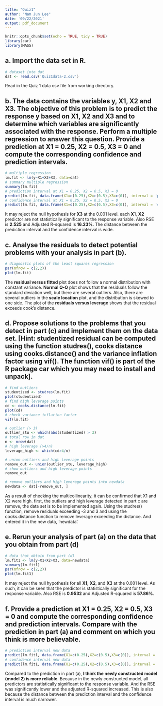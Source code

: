 ---
title: "Quiz1"
author: "Nam Jun Lee"
date: '09/22/2021'
output: pdf_document
---

```{r setup, include=FALSE}
knitr::opts_chunk$set(echo = TRUE, tidy = TRUE)
library(car)
library(MASS)
```

## a. Import the data set in R.

```{r read data}
# dataset into dat
dat <- read.csv('Quiz1data-2.csv')
```

Read in the Quiz 1 data csv file from working directory.


## b. The data contains the variables y, X1, X2 and X3. The objective of this problem is to predict the response y based on X1, X2 and X3 and to determine which variables are significantly associated with the response. Perform a multiple regression to answer this question. Provide a prediction at X1 = 0.25, X2 = 0.5, X3 = 0 and compute the corresponding confidence and prediction intervals.
```{r model1}
# multiple regression 
lm.fit <- lm(y~X1+X2+X3, data=dat)
# summary multiple regression
summary(lm.fit)
# prediction interval at X1 = 0.25, X2 = 0.5, X3 = 0
predict(lm.fit, data.frame(X1=c(0.25),X2=c(0.5),X3=c(0)), interval = 'prediction')
# confidence interval at X1 = 0.25, X2 = 0.5, X3 = 0
predict(lm.fit, data.frame(X1=c(0.25),X2=c(0.5),X3=c(0)), interval = 'confidence')
```

It may reject the null hypothesis for **X3** at the 0.001 level. each **X1**, **X2** predictor are not statistically significant to the response variable.
Also RSE is **2.525** and Adjusted R-squared is **16.23%**.
The distance between the prediction interval and the confidence interval is wide.


## c. Analyse the residuals to detect potential problems with your analysis in part (b).
```{r residual plots}
# diagnostic plots of the least squares regression
par(mfrow = c(2,2))
plot(lm.fit)
```

The **residual versus fitted** plot does not follow a normal distribution with constant variance. **Normal Q-Q** plot shows that the residuals follow the standard deviation well, but there are several outliers. Also, there are several outliers in the **scale location** plot, and the distribution is skewed to one side. The plot of the **residuals versus leverage** shows that the residual exceeds cook's distance.

## d. Propose solutions to the problems that you detect in part (c) and implement them on the data set. [Hint: studentized residual can be computed using the function studres(), cooks distance using cooks.distance() and the variance inflation factor using vif(). The function vif() is part of the R package car which you may need to install and unpack].
```{r implement}
# find outliers
studentized <- studres(lm.fit)
plot(studentized)
# find high leverage points
cd <- cooks.distance(lm.fit)
plot(cd)
# check variance inflation factor
vif(lm.fit)

# outlier (> 3)
outlier_stu <- which(abs(studentized) > 3)
# total row in dat
n <- nrow(dat)
# high leverage (>4/n)
leverage_high <- which(cd>4/n)

# union outliers and high leverage points
remove_out <- union(outlier_stu, leverage_high)
# show outliers and high leverage points
remove_out

# remove outliers and high leverage points into newdata
newdata <- dat[-remove_out, ]
```

As a result of checking the multicollinearity, it can be confirmed that X1 and X2 were high. 
first, the outliers and high leverage detected in part c are remove, the data set is to be implemented again. Using the studres() function, remove residuals exceeding -3 and 3 and using the cooks.distance function to remove leverage exceeding the distance. And entered it in the new data, 'newdata'.

## e. Rerun your analysis of part (a) on the data that you obtain from part (d)
```{r change fit}
# data that obtain from part (d)
lm.fit1 <- lm(y~X1+X2+X3, data=newdata)
summary(lm.fit1)
par(mfrow = c(2,2))
plot(lm.fit1)
```

It may reject the null hypothesis for all **X1**, **X2**, and **X3** at the 0.001 level. As such, it can be seen that the predictor is statistically significant for the response variable. Also RSE is **0.9532** and Adjusted R-squared is **57.86%**.

## f. Provide a prediction at X1 = 0.25, X2 = 0.5, X3 = 0 and compute the corresponding confidence and prediction intervals. Compare with the prediction in part (a) and comment on which you think is more believable.
```{r model2}
# prediction interval new data
predict(lm.fit1, data.frame(X1=c(0.25),X2=c(0.5),X3=c(0)), interval = 'prediction')
# confidence interval new data
predict(lm.fit1, data.frame(X1=c(0.25),X2=c(0.5),X3=c(0)), interval = 'confidence')
```

Compared to the prediction in part (a), **I think the newly constructed model (model 2) is more reliable**. Because in the newly constructed model, all predictors are statistically significant to the response variable. And the RSE was significantly lower and the adjusted R-squared increased. This is also because the distance between the prediction interval and the confidence interval is much narrower.